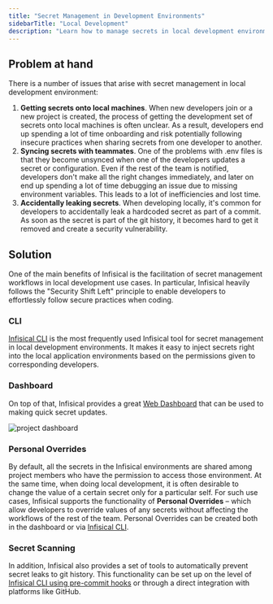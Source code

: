 ```yaml
---
title: "Secret Management in Development Environments"
sidebarTitle: "Local Development"
description: "Learn how to manage secrets in local development environments."
---
```


## Problem at hand

There is a number of issues that arise with secret management in local development environment: 
1. **Getting secrets onto local machines**. When new developers join or a new project is created, the process of getting the development set of secrets onto local machines is often unclear. As a result, developers end up spending a lot of time onboarding and risk potentially following insecure practices when sharing secrets from one developer to another.
2. **Syncing secrets with teammates**. One of the problems with .env files is that they become unsynced when one of the developers updates a secret or configuration. Even if the rest of the team is notified, developers don't make all the right changes immediately, and later on end up spending a lot of time debugging an issue due to missing environment variables. This leads to a lot of inefficiencies and lost time. 
3. **Accidentally leaking secrets**. When developing locally, it's common for developers to accidentally leak a hardcoded secret as part of a commit. As soon as the secret is part of the git history, it becomes hard to get it removed and create a security vulnerability.

## Solution

One of the main benefits of Infisical is the facilitation of secret management workflows in local development use cases. In particular, Infisical heavily follows the "Security Shift Left" principle to enable developers to effortlessly follow secure practices when coding.

### CLI

[Infisical CLI](/cli/overview) is the most frequently used Infisical tool for secret management in local development environments. It makes it easy to inject secrets right into the local application environments based on the permissions given to corresponding developers.

### Dashboard

On top of that, Infisical provides a great [Web Dashboard](https://app.infisical.com/signup) that can be used to making quick secret updates.

![project dashboard](../../images/dashboard.png)

### Personal Overrides

By default, all the secrets in the Infisical environments are shared among project members who have the permission to access those environment. At the same time, when doing local development, it is often desirable to change the value of a certain secret only for a particular self. For such use cases, Infisical supports the functionality of **Personal Overrides** – which allow developers to override values of any secrets without affecting the workflows of the rest of the team. Personal Overrides can be created both in the dashboard or via [Infisical CLI](/cli/overview). 

### Secret Scanning

In addition, Infisical also provides a set of tools to automatically prevent secret leaks to git history. This functionality can be set up on the level of [Infisical CLI using pre-commit hooks](/cli/scanning-overview#automatically-scan-changes-before-you-commit) or through a direct integration with platforms like GitHub.
